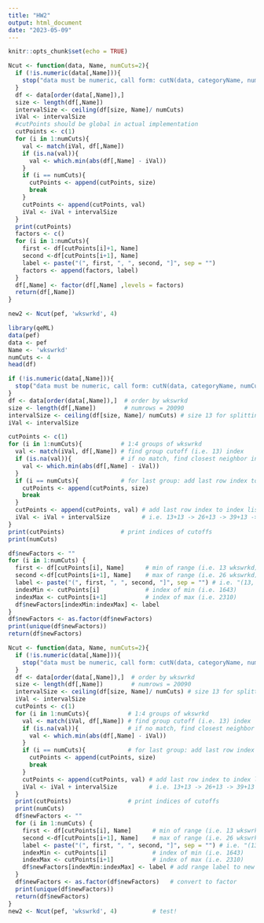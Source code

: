 ```yaml
---
title: "HW2"
output: html_document
date: "2023-05-09"
---
```


```r
knitr::opts_chunk$set(echo = TRUE)
```

```r
Ncut <- function(data, Name, numCuts=2){
  if (!is.numeric(data[,Name])){
    stop("data must be numeric, call form: cutN(data, categoryName, numCuts)")
  }
  df <- data[order(data[,Name]),]
  size <- length(df[,Name])
  intervalSize <- ceiling(df[size, Name]/ numCuts)
  iVal <- intervalSize
  #cutPoints should be global in actual implementation
  cutPoints <- c(1)
  for (i in 1:numCuts){
    val <- match(iVal, df[,Name])
    if (is.na(val)){
      val <- which.min(abs(df[,Name] - iVal))
    }
    if (i == numCuts){
      cutPoints <- append(cutPoints, size)
      break
    }
    cutPoints <- append(cutPoints, val)
    iVal <- iVal + intervalSize
  }
  print(cutPoints)
  factors <- c()
  for (i in 1:numCuts){
    first <- df[cutPoints[i]+1, Name]
    second <-df[cutPoints[i+1], Name]
    label <- paste("(", first, ", ", second, "]", sep = "")
    factors <- append(factors, label)
  }
  df[,Name] <- factor(df[,Name] ,levels = factors)
  return(df[,Name])
}

new2 <- Ncut(pef, 'wkswrkd', 4)
```

```r
library(qeML)
data(pef)
data <- pef
Name <- 'wkswrkd'
numCuts <- 4
head(df)
```
```r
if (!is.numeric(data[,Name])){
  stop("data must be numeric, call form: cutN(data, categoryName, numCuts)")
}
df <- data[order(data[,Name]),]  # order by wkswrkd
size <- length(df[,Name])        # numrows = 20090
intervalSize <- ceiling(df[size, Name]/ numCuts) # size 13 for splitting min:max 0:52 wkswrkd into 4 categories
iVal <- intervalSize
```


```r
cutPoints <- c(1)
for (i in 1:numCuts){           # 1:4 groups of wkswrkd
  val <- match(iVal, df[,Name]) # find group cutoff (i.e. 13) index
  if (is.na(val)){              # if no match, find closest neighbor index (min)
    val <- which.min(abs(df[,Name] - iVal)) 
  }
  if (i == numCuts){            # for last group: add last row index to index list, exit
    cutPoints <- append(cutPoints, size)
    break
  }
  cutPoints <- append(cutPoints, val) # add last row index to index list
  iVal <- iVal + intervalSize         # i.e. 13+13 -> 26+13 -> 39+13 -> 52
}
print(cutPoints)                # print indices of cutoffs
print(numCuts)
```
```r
df$newFactors <- ""
for (i in 1:numCuts) {
  first <- df[cutPoints[i], Name]      # min of range (i.e. 13 wkswrkd)
  second <-df[cutPoints[i+1], Name]    # max of range (i.e. 26 wkswrkd)
  label <- paste("(", first, ", ", second, "]", sep = "") # i.e. "(13, 26]"
  indexMin <- cutPoints[i]             # index of min (i.e. 1643)
  indexMax <- cutPoints[i+1]           # index of max (i.e. 2310)
  df$newFactors[indexMin:indexMax] <- label
}
df$newFactors <- as.factor(df$newFactors)
print(unique(df$newFactors))
return(df$newFactors)
```


```r
Ncut <- function(data, Name, numCuts=2){
  if (!is.numeric(data[,Name])){
    stop("data must be numeric, call form: cutN(data, categoryName, numCuts)")
  }
  df <- data[order(data[,Name]),]  # order by wkswrkd
  size <- length(df[,Name])        # numrows = 20090
  intervalSize <- ceiling(df[size, Name]/ numCuts) # size 13 for splitting min:max 0:52 wkswrkd into 4 categories
  iVal <- intervalSize
  cutPoints <- c(1)
  for (i in 1:numCuts){           # 1:4 groups of wkswrkd
    val <- match(iVal, df[,Name]) # find group cutoff (i.e. 13) index
    if (is.na(val)){              # if no match, find closest neighbor index (min)
      val <- which.min(abs(df[,Name] - iVal)) 
    }
    if (i == numCuts){            # for last group: add last row index to index list, exit
      cutPoints <- append(cutPoints, size)
      break
    }
    cutPoints <- append(cutPoints, val) # add last row index to index list
    iVal <- iVal + intervalSize         # i.e. 13+13 -> 26+13 -> 39+13 -> 52
  }
  print(cutPoints)                # print indices of cutoffs
  print(numCuts)
  df$newFactors <- ""
  for (i in 1:numCuts) {
    first <- df[cutPoints[i], Name]      # min of range (i.e. 13 wkswrkd)
    second <-df[cutPoints[i+1], Name]    # max of range (i.e. 26 wkswrkd)
    label <- paste("(", first, ", ", second, "]", sep = "") # i.e. "(13, 26]"
    indexMin <- cutPoints[i]             # index of min (i.e. 1643)
    indexMax <- cutPoints[i+1]           # index of max (i.e. 2310)
    df$newFactors[indexMin:indexMax] <- label # add range label to new column
  }
  df$newFactors <- as.factor(df$newFactors)   # convert to factor
  print(unique(df$newFactors))
  return(df$newFactors)
}
new2 <- Ncut(pef, 'wkswrkd', 4)          # test!
```

